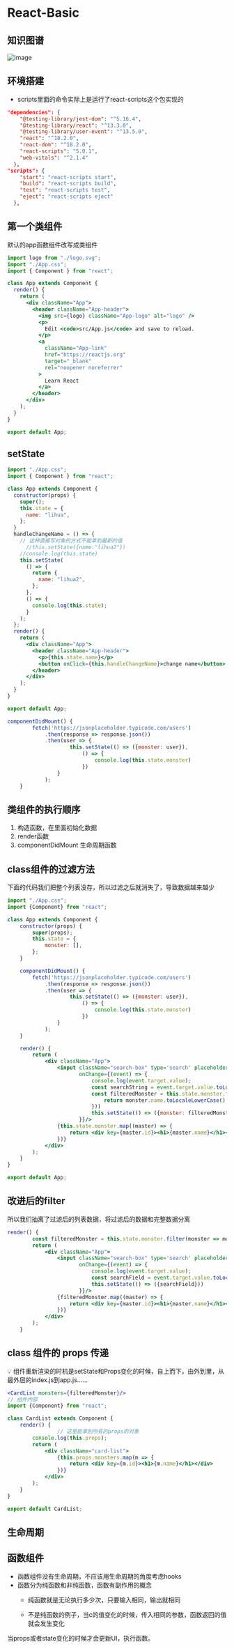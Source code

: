 # React-Basic

## 知识图谱


![image](https://cdn.staticaly.com/gh/botshen/image-hosting@master/20220728/image.5pax65p1ep00.webp)
## 环境搭建

- scripts里面的命令实际上是运行了react-scripts这个包实现的

```json
"dependencies": {
    "@testing-library/jest-dom": "^5.16.4",
    "@testing-library/react": "^13.3.0",
    "@testing-library/user-event": "^13.5.0",
    "react": "^18.2.0",
    "react-dom": "^18.2.0",
    "react-scripts": "5.0.1",
    "web-vitals": "^2.1.4"
  },
"scripts": {
    "start": "react-scripts start",
    "build": "react-scripts build",
    "test": "react-scripts test",
    "eject": "react-scripts eject"
  },
```

## 第一个类组件

默认的app函数组件改写成类组件

```jsx
import logo from "./logo.svg";
import "./App.css";
import { Component } from "react";

class App extends Component {
  render() {
    return (
      <div className="App">
        <header className="App-header">
          <img src={logo} className="App-logo" alt="logo" />
          <p>
            Edit <code>src/App.js</code> and save to reload.
          </p>
          <a
            className="App-link"
            href="https://reactjs.org"
            target="_blank"
            rel="noopener noreferrer"
          >
            Learn React
          </a>
        </header>
      </div>
    );
  }
}

export default App;
```

## setState



```jsx
import "./App.css";
import { Component } from "react";

class App extends Component {
  constructor(props) {
    super();
    this.state = {
      name: "lihua",
    };
  }
  handleChangeName = () => {
    // 这种直接写对象的方式不能拿到最新的值
	  //this.setState({name:"lihua2"})
    //console.log(this.state)
    this.setState(
      () => {
        return {
          name: "lihua2",
        };
      },
      () => {
        console.log(this.state);
      }
    );
  };
  render() {
    return (
      <div className="App">
        <header className="App-header">
          <p>{this.state.name}</p>
          <button onClick={this.handleChangeName}>change name</button>
        </header>
      </div>
    );
  }
}

export default App;

```

```jsx
componentDidMount() {
        fetch('https://jsonplaceholder.typicode.com/users')
            .then(response => response.json())
            .then(user => {
                    this.setState(() => ({monster: user}),
                        () => {
                            console.log(this.state.monster)
                        })
                }
            );
    }
```

## 类组件的执行顺序

1. 构造函数，在里面初始化数据
2. render函数
3. componentDidMount 生命周期函数

## class组件的过滤方法

下面的代码我们把整个列表没存，所以过滤之后就消失了，导致数据越来越少

```jsx
import "./App.css";
import {Component} from "react";

class App extends Component {
    constructor(props) {
        super(props);
        this.state = {
            monster: [],
        };
    }

    componentDidMount() {
        fetch('https://jsonplaceholder.typicode.com/users')
            .then(response => response.json())
            .then(user => {
                    this.setState(() => ({monster: user}),
                        () => {
                            console.log(this.state.monster)
                        })
                }
            );
    }

    render() {
        return (
            <div className="App">
                <input className="search-box" type='search' placeholder="search monsters"
                       onChange={(event) => {
                           console.log(event.target.value);
                           const searchString = event.target.value.toLocaleLowerCase();
                           const filteredMonster = this.state.monster.filter(((monster) => {
                               return monster.name.toLocaleLowerCase().includes(searchString);
                           }))
                           this.setState(() => ({monster: filteredMonster}))
                       }}/>
                {this.state.monster.map((master) => {
                    return <div key={master.id}><h1>{master.name}</h1></div>
                })}
            </div>
        );
    }
}

export default App;
```

## 改进后的filter

所以我们抽离了过滤后的列表数据，将过滤后的数据和完整数据分离

```jsx
render() {
        const filteredMonster = this.state.monster.filter(monster => monster.name.toLocaleLowerCase().includes(this.state.searchField));
        return (
            <div className="App">
                <input className="search-box" type='search' placeholder="search monsters"
                       onChange={(event) => {
                           console.log(event.target.value);
                           const searchField = event.target.value.toLocaleLowerCase();
                           this.setState(() => ({searchField}))
                       }}/>
                {filteredMonster.map((master) => {
                    return <div key={master.id}><h1>{master.name}</h1></div>
                })}
            </div>
        );
    }
```

## class 组件的 props 传递

<aside>
💡 组件重新渲染的时机是setState和Props变化的时候，自上而下，由外到里，从最外层的index.js到app.js……

</aside>

```jsx
<CardList monsters={filteredMonster}/>
// 组件内部
import {Component} from "react";

class CardList extends Component {
    render() {
				// 这里能拿到所有的props的对象
        console.log(this.props);
        return (
            <div className="card-list">
                {this.props.monsters.map(m => {
                    return <div key={m.id}><h1>{m.name}</h1></div>
                })}
            </div>
        );
    }
}

export default CardList;
```

## 生命周期



## 函数组件

- 函数组件没有生命周期，不应该用生命周期的角度考虑hooks
- 函数分为纯函数和非纯函数，函数有副作用的概念
    - 纯函数就是无论执行多少次，只要输入相同，输出就相同
      
       
        
    - 不是纯函数的例子，当c的值变化的时候，传入相同的参数，函数返回的值就会发生变化
      
     
        

当props或者state变化的时候才会更新UI，执行函数。
